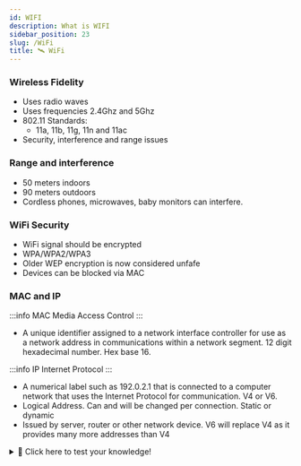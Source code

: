 ```yaml
---
id: WIFI
description: What is WIFI
sidebar_position: 23
slug: /WiFi
title: 🛰️ WiFi
---
```


### Wireless Fidelity
- Uses radio waves 
- Uses frequencies 2.4Ghz and 5Ghz 
- 802.11 Standards: 
    - 11a, 11b, 11g, 11n and 11ac 
- Security, interference and range issues


### Range and interference
- 50 meters indoors
- 90 meters outdoors
- Cordless phones, microwaves, baby monitors can interfere. 


### WiFi Security
- WiFi signal should be encrypted
- WPA/WPA2/WPA3
- Older WEP encryption is now considered unfafe
- Devices can be blocked via MAC


### MAC and IP 

:::info MAC
Media Access Control
:::

- A unique identifier assigned to a network interface controller for use as a network address in communications within a network segment. 12 digit hexadecimal number. Hex base 16.

:::info IP
Internet Protocol
:::

- A numerical label such as 192.0.2.1 that is connected to a computer network that uses the Internet Protocol for communication. V4 or V6.
- Logical Address. Can and will be changed per connection. Static or dynamic
- Issued by server, router or other network device. V6 will replace V4 as it provides many more addresses than V4


<details>
  <summary>🧠 Click here to test your knowledge! </summary>

<iframe src="https://quizlet.com/680595123/match/embed?i=3loczc&x=1jj1" height="500" width="100%"></iframe>

</details>
